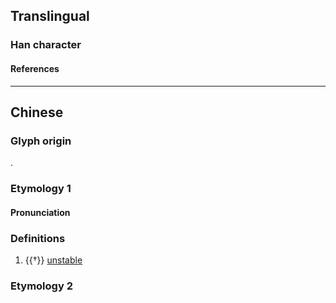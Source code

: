 {{character info}}
==Translingual==

===Han character===
{{Han char|rn=64|rad=手|as=11|sn=15|four=45502|canj=GIQ,XGIQ|ids=⿱埶手}}

====References====
{{Han ref|kx=0451.190|dkj=12633|dj=0801.290|hdz=31939.090|uh=6470}}

----

==Chinese==
{{zh-forms|alt=𢳊,𢴸}}

===Glyph origin===
{{Han compound|埶|手|ls=psc|c1=p|c2=s|t2=hand}}.

===Etymology 1===

====Pronunciation====
{{zh-pron
|m=niè
|c=jit6
|cat=a
}}

===Definitions===
{{zh-hanzi}}

# {{†}} [[unstable]]

===Etymology 2===
{{zh-see|掣|v|to drag; to pull}}